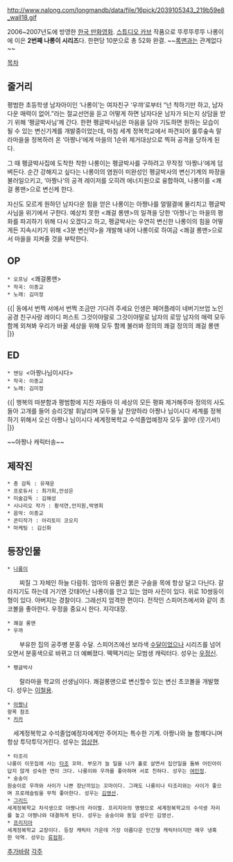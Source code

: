 http://www.nalong.com/longmandb/data/file/16pick/2039105343_219b59e8_wall18.gif

2006~2007년도에 방영한 [[한국 만화영화]]. [[스튜디오 카브]] 작품으로 뚜루뚜루뚜 나롱이에 이은 '''2번째 나롱이 시리즈'''다. 한편당 10분으로 총 52화 완결. ~~[[록맨]]과는 관계없다~~

[[목차]]
== 줄거리 ==

평범한 초등학생 남자아이인 ‘나롱이’는 여자친구 ‘우꺄’로부터 “넌 착하기만 하고, 남자다운 매력이 없어.”라는 절교선언을 듣고 어떻게 하면 남자다운 남자가 되는지 상담을 받기 위해 ‘펭글박사님’께 간다. 한편 펭글박사님은 마음을 담아 기도하면 원하는 모습이 될 수 있는 변신기계를 개발중이었는데, 마침 세계 정복학교에서 파견되어 룰루숲속 랄라마을을 정복하러 온 ‘아짱나’에게 마을의 1순위 제거대상으로 찍혀 공격을 당하게 된다. 

그 때 펭글박사집에 도착한 착한 나롱이는 펭글박사를 구하려고 무작정 ‘아짱나’에게 덤벼든다. 순간 강해지고 싶다는 나롱이의 염원이 미완성인 펭글박사의 변신기계의 파장을 불러일으키고, ‘아짱나’의 공격 레이저를 오히려 에너지원으로 융합하여, 나롱이를 <쾌걸 롱맨>으로 변신케 한다. 

자신도 모르게 원하던 남자다운 힘을 얻은 나롱이는 아짱나를 얼떨결에 물리치고 펭글박사님을 위기에서 구한다. 예상치 못한 <쾌걸 롱맨>의 일격을 당한 ‘아짱나’는 마을의 평화를 파괴하기 위해 다시 오겠다고 하고, 펭글박사는 우연히 변신한 나롱이의 힘을 어떻게든 지속시키기 위해 <3분 변신약>을 개발해 내어 나롱이로 하여금 <쾌걸 롱맨>으로서 마을을 지켜줄 것을 부탁한다. 

== OP ==
{{{#!html
<iframe width="512" height="321" src="http://serviceapi.nmv.naver.com/flash/convertIframeTag.nhn?vid=43B208107AB946A1BDF04942ABB4CE7E0336&outKey=V125d5650b3bf46c2dd1f08cb26f1c1995652d02cf30a0ceaf6c708cb26f1c1995652" frameborder="no" scrolling="no"></iframe>}}}

 * 오프닝 <쾌걸롱맨>
 * 작곡: 이종교
 * 노래: 김미정

{{|
동에서 번쩍 서에서 번쩍
조금만 기다려 주세요
인생은 페어플레이 네버기브업
노인공경 친구사랑 레이디 퍼스트
그것이야말로 그것이야말로
남자의 로망 남자의 매력
모두 함께 외쳐봐
우리가 바꿀 세상을 위해
모두 함께 불러봐
정의의 쾌걸 정의의 쾌걸 롱맨
|}}


== ED ==

{{{#!html
<iframe width="512" height="321" src="http://serviceapi.nmv.naver.com/flash/convertIframeTag.nhn?vid=0B48A60DE82745B8B786AD4D676C6BA31F1C&outKey=V126a17c8090c1b1e2973e711a0aad595472b32d1bef9cc482c50e711a0aad595472b" frameborder="no" scrolling="no"></iframe>}}}

 * 엔딩 <아짱나님이시다>
 * 작곡: 이종교
 * 노래: 김미정

{{|
행복의 따분함과 평범함에 지친 자들아
이 세상의 모든 평화 제거해주마
정의의 사도들아 고개를 들어
승리깃발 휘날리며 모두들 날 찬양하라
아짱나 님이시다
세계를 정복하기 위해서 오신
아짱나 님이시다
세계정복학교 수석졸업예정자
모두 꿇어! (웃기셔!)
|}}

~~아짱나 캐릭터송~~
== 제작진 ==
 * 총 감독 : 유재운
 * 프로듀서 : 최가희,안성은
 * 미술감독 : 김해성
 * 시나리오 작가 : 황석연,안지원,박영희
 * 음악: 이종교
 * 콘티작가 : 아리토미 코오지
 * 마케팅 : 김신화

== 등장인물 ==

 * [[나롱이]]
　　찌질 그 자체인 하늘 다람쥐. 엄마의 유품인 붉은 구슬을 목에 항상 달고 다닌다. 갈라지기도 하는데 거기엔 갓태어난 나롱이를 안고 있는 엄마 사진이 있다. 위로 10쌍둥이 형이 있다. 아버지는 경찰이다. 그래선지 엄격한 편이다.
전작인 스피어즈에서와 같이 초코볼을 좋아한다.
우정을 중요시 한다. 지각대장.
 * 쾌걸 롱맨
 * 우꺄
　　부유한 집의 공주병 분홍 수달. 스피어즈에선 보라색 [[수달]]이었으나 시리즈를 넘어오면서 분홍색으로 바뀌고 더 예뻐졌다. 떽떽거리는 모범생 캐릭터다.  성우는 [[우정신]].
 * 펭글박사
　　랄라마을 학교의 선생님이다. 쾌걸롱맨으로 변신할수 있는 변신 초코볼을 개발했다. 성우는 [[이철용]].
 * [[아짱나]]
 항목 참조
 * [[카카]]
　세계정복학교 수석졸업예정자에게만 주어지는 특수한 기계. 아짱나와 늘 함께다니며 항상 투닥투닥거린다. 성우는 [[엄상현]].
 * 타조리
 나롱이 이웃집에 사는 [[타조]] 꼬마. 부모가 늘 일을 나가 홀로 살면서 집안일을 돌봐 어린아이답지 않게 성숙한 면이 크다. 나롱이와 우까를 좋아하며 서로 친하다. 성우는 [[여민정]].
 * 숭숭이
 원숭이로 우까와 사이가 나쁜 장난끼있는 꼬마이다. 그래도 나롱이나 타조리와는 사이가 좋으며 프로레슬링을 무척 좋아한다. 성우는 [[김영선]].
 * [[그리드]]
 세계정복학교 차석생으로 아짱나의 라이벌. 프리지아의 명령으로 세계정복학교의 수석생 자리를 놓고 아짱나와 대결하게 된다. 성우는 숭숭이와 동일 성우인 김영선.
 * [[프리지아]]
 세계정복학교 교장이다. 등장 캐릭터 가운데 가장 아름다운 인간형 캐릭터이지만 매우 냉혹한 악역. 성우는 [[류점희]].

[[추가바람]]
[[각주]]
